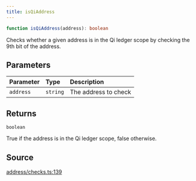 ```yaml
---
title: isQiAddress
---
```


```ts
function isQiAddress(address): boolean
```

Checks whether a given address is in the Qi ledger scope by checking the 9th bit of the address.

## Parameters

| Parameter | Type | Description |
| :------ | :------ | :------ |
| `address` | `string` | The address to check |

## Returns

`boolean`

True if the address is in the Qi ledger scope, false otherwise.

## Source

[address/checks.ts:139](https://github.com/dominant-strategies/quais-6.js/blob/755bfc2a1f4b5e928682c06a8fa45128a878e1f4/src/address/checks.ts#L139)
